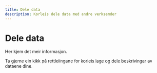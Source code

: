 ```yaml
---
title: Dele data
description: Korleis dele data med andre verksemder
---
```


# Dele data

Her kjem det meir informasjon.

Ta gjerne ein kikk på rettleiingane for [korleis lage og dele beskrivingar](/docs/sharing-data/how-to-dataset) av dataene dine.
